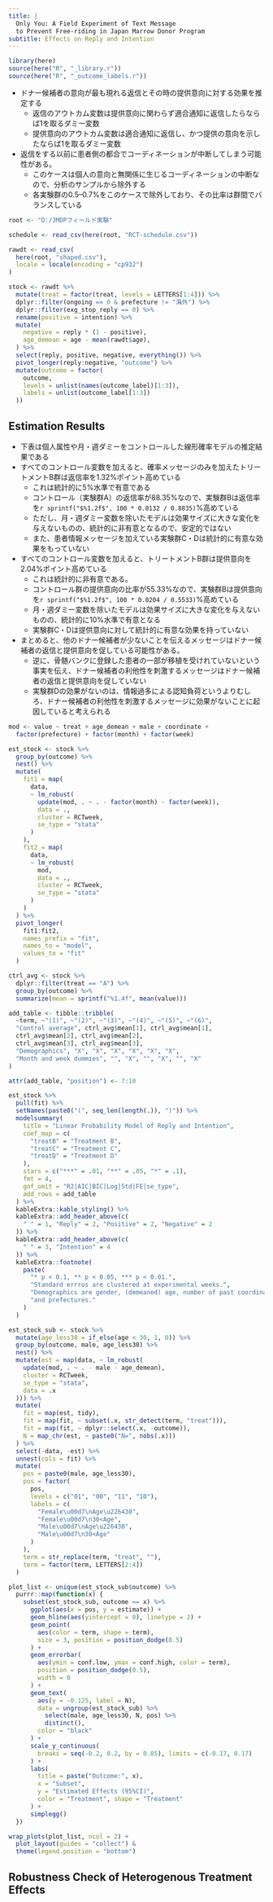 ```yaml
---
title: |
  Only You: A Field Experiment of Text Message
  to Prevent Free-riding in Japan Marrow Donor Program
subtitle: Effects on Reply and Intention
---
```


```r
library(here)
source(here("R", "_library.r"))
source(here("R", "_outcome_labels.r"))
```

- ドナー候補者の意向が最も現れる返信とその時の提供意向に対する効果を推定する
  - 返信のアウトカム変数は提供意向に関わらず適合通知に返信したらならば1を取るダミー変数
  - 提供意向のアウトカム変数は適合通知に返信し、かつ提供の意向を示したならば1を取るダミー変数
- 返信をする以前に患者側の都合でコーディネーションが中断してしまう可能性がある。
  - このケースは個人の意向と無関係に生じるコーディネーションの中断なので、分析のサンプルから除外する
  - 各実験群の0.5--0.7%をこのケースで除外しており、その比率は群間でバランスしている

```r
root <- "D:/JMDPフィールド実験"

schedule <- read_csv(here(root, "RCT-schedule.csv"))

rawdt <- read_csv(
  here(root, "shaped.csv"),
  locale = locale(encoding = "cp932")
)

stock <- rawdt %>%
  mutate(treat = factor(treat, levels = LETTERS[1:4])) %>%
  dplyr::filter(ongoing == 0 & prefecture != "海外") %>%
  dplyr::filter(exg_stop_reply == 0) %>%
  rename(positive = intention) %>%
  mutate(
    negative = reply * (1 - positive),
    age_demean = age - mean(rawdt$age),
  ) %>%
  select(reply, positive, negative, everything()) %>%
  pivot_longer(reply:negative, "outcome") %>%
  mutate(outcome = factor(
    outcome,
    levels = unlist(names(outcome_label)[1:3]),
    labels = unlist(outcome_label[1:3])
  ))
```

## Estimation Results

- 下表は個人属性や月・週ダミーをコントロールした線形確率モデルの推定結果である
- すべてのコントロール変数を加えると、確率メッセージのみを加えたトリートメントB群は返信率を$1.32$%ポイント高めている
  - これは統計的に5%水準で有意である
  - コントロール（実験群A）の返信率が$88.35$%なので、実験群Bは返信率を`r sprintf("$%1.2f$", 100 * 0.0132 / 0.8835)`%高めている
  - ただし、月・週ダミー変数を除いたモデルは効果サイズに大きな変化を与えないものの、統計的に非有意となるので、安定的ではない
  - また、患者情報メッセージを加えている実験群C・Dは統計的に有意な効果をもっていない
- すべてのコントロール変数を加えると、トリートメントB群は提供意向を$2.04$%ポイント高めている
  - これは統計的に非有意である。
  - コントロール群の提供意向の比率が$55.33$%なので、実験群Bは提供意向を`r sprintf("$%1.2f$", 100 * 0.0204 / 0.5533)`%高めている
  - 月・週ダミー変数を除いたモデルは効果サイズに大きな変化を与えないものの、統計的に10%水準で有意となる
  - 実験群C・Dは提供意向に対して統計的に有意な効果を持っていない
- まとめると、他のドナー候補者が少ないことを伝えるメッセージはドナー候補者の返信と提供意向を促している可能性がある。
  - 逆に、骨髄バンクに登録した患者の一部が移植を受けれていないという事実を伝え、ドナー候補者の利他性を刺激するメッセージはドナー候補者の返信と提供意向を促していない
  - 実験群Dの効果がないのは、情報過多による認知負荷というよりむしろ、ドナー候補者の利他性を刺激するメッセージに効果がないことに起因していると考えられる

```r
mod <- value ~ treat + age_demean + male + coordinate +
  factor(prefecture) + factor(month) + factor(week)

est_stock <- stock %>%
  group_by(outcome) %>%
  nest() %>%
  mutate(
    fit1 = map(
      data,
      ~ lm_robust(
        update(mod, . ~ . - factor(month) - factor(week)),
        data = .,
        cluster = RCTweek,
        se_type = "stata"
      )
    ),
    fit2 = map(
      data,
      ~ lm_robust(
        mod,
        data = .,
        cluster = RCTweek,
        se_type = "stata"
      )
    )
  ) %>%
  pivot_longer(
    fit1:fit2,
    names_prefix = "fit",
    names_to = "model",
    values_to = "fit"
  )

ctrl_avg <- stock %>%
  dplyr::filter(treat == "A") %>%
  group_by(outcome) %>%
  summarize(mean = sprintf("%1.4f", mean(value)))

add_table <- tibble::tribble(
  ~term, ~"(1)", ~"(2)", ~"(3)", ~"(4)", ~"(5)", ~"(6)",
  "Control average", ctrl_avg$mean[1], ctrl_avg$mean[1],
  ctrl_avg$mean[2], ctrl_avg$mean[2],
  ctrl_avg$mean[3], ctrl_avg$mean[3],
  "Demographics", "X", "X", "X", "X", "X", "X",
  "Month and week dummies", "", "X", "", "X", "", "X"
)

attr(add_table, "position") <- 7:10

est_stock %>%
  pull(fit) %>%
  setNames(paste0("(", seq_len(length(.)), ")")) %>%
  modelsummary(
    title = "Linear Probability Model of Reply and Intention",
    coef_map = c(
      "treatB" = "Treatment B",
      "treatC" = "Treatment C",
      "treatD" = "Treatment D"
    ),
    stars = c("***" = .01, "**" = .05, "*" = .1),
    fmt = 4,
    gof_omit = "R2|AIC|BIC|Log|Std|FE|se_type",
    add_rows = add_table
  ) %>%
  kableExtra::kable_styling() %>%
  kableExtra::add_header_above(c(
    " " = 1, "Reply" = 2, "Positive" = 2, "Negative" = 2
  )) %>%
  kableExtra::add_header_above(c(
    " " = 3, "Intention" = 4
  )) %>%
  kableExtra::footnote(
    paste(
      "* p < 0.1, ** p < 0.05, *** p < 0.01.",
      "Standard errros are clustered at experimental weeks.",
      "Demographics are gender, (demeaned) age, number of past coordinations,",
      "and prefectures."
    )
  )
```

```r
est_stock_sub <- stock %>%
  mutate(age_less30 = if_else(age < 30, 1, 0)) %>%
  group_by(outcome, male, age_less30) %>%
  nest() %>%
  mutate(est = map(data, ~ lm_robust(
    update(mod, . ~ . - male - age_demean),
    cluster = RCTweek,
    se_type = "stata",
    data = .x
  ))) %>%
  mutate(
    fit = map(est, tidy),
    fit = map(fit, ~ subset(.x, str_detect(term, "treat"))),
    fit = map(fit, ~ dplyr::select(.x, -outcome)),
    N = map_chr(est, ~ paste0("N=", nobs(.x)))
  ) %>%
  select(-data, -est) %>%
  unnest(cols = fit) %>%
  mutate(
    pos = paste0(male, age_less30),
    pos = factor(
      pos,
      levels = c("01", "00", "11", "10"),
      labels = c(
        "Female\u00d7\nAge\u226430",
        "Female\u00d7\n30<Age",
        "Male\u00d7\nAge\u226430",
        "Male\u00d7\n30<Age"
      )
    ),
    term = str_replace(term, "treat", ""),
    term = factor(term, LETTERS[2:4])
  )

plot_list <- unique(est_stock_sub$outcome) %>%
  purrr::map(function(x) {
    subset(est_stock_sub, outcome == x) %>%
      ggplot(aes(x = pos, y = estimate)) +
      geom_hline(aes(yintercept = 0), linetype = 2) +
      geom_point(
        aes(color = term, shape = term),
        size = 3, position = position_dodge(0.5)
      ) +
      geom_errorbar(
        aes(ymin = conf.low, ymax = conf.high, color = term),
        position = position_dodge(0.5),
        width = 0
      ) +
      geom_text(
        aes(y = -0.125, label = N),
        data = ungroup(est_stock_sub) %>%
          select(male, age_less30, N, pos) %>%
          distinct(),
        color = "black"
      ) +
      scale_y_continuous(
        breaks = seq(-0.2, 0.2, by = 0.05), limits = c(-0.17, 0.17)
      ) +
      labs(
        title = paste("Outcome:", x),
        x = "Subset",
        y = "Estimated Effects (95%CI)",
        color = "Treatment", shape = "Treatment"
      ) +
      simplegg()
  })

wrap_plots(plot_list, ncol = 2) +
  plot_layout(guides = "collect") &
  theme(legend.position = "bottom")
```

## Robustness Check of Heterogenous Treatment Effects
